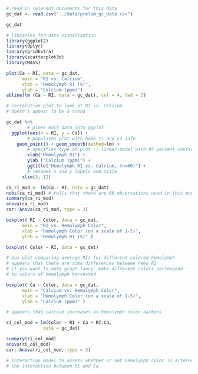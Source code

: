 ```r

# read in relevant documents for this data
gc_dat <- read.csv("../data/prelim_gc_data.csv")

gc_dat

# libraries for data visualization
library(ggplot2)
library(dplyr)
library(gridExtra)
library(scatterplot3d)
library(MASS)
```

```r

plot(Ca ~ RI, data = gc_dat, 
      main = "RI vs. Calcium",
      xlab = "Hemolymph RI (%)",
      ylab = "Calcium (ppm)")
abline(lm (Ca ~ RI, data = gc_dat), col = 4, lwd = 3)

# correlation plot to look at RI vs. Calcium
# doesn't appear to be a trend

```

```r

gc_dat %>% 
        # pipes molt data into ggplot
  ggplot(aes(x = RI, y = Ca)) + 
        # populates plot with hemo ri and ca info
    geom_point() + geom_smooth(method=lm) + 
        # specifies type of plot -- linear model with 95 percent confidence
        xlab("Hemolymph RI") + 
        ylab ("Calcium (ppm)") +
        ggtitle("Hemolymph RI vs. Calcium, (n=66)") +
        # renames x and y labels and title
      xlim(3, 12)

```

```r

ca_ri_mod <- lm(Ca ~ RI, data = gc_dat)
nobs(ca_ri_mod) # tells that there are 66 observations used in this model
summary(ca_ri_mod)
anova(ca_ri_mod)
car::Anova(ca_ri_mod, type = 3)

```

```r

boxplot( RI ~ Color, data = gc_dat, 
      main = "RI vs. Hemolymph Color",
      xlab = "Hemolymph Color (on a scale of 1-5)",
      ylab = "Hemolymph RI (%)" )

boxplot( Color ~ RI, data = gc_dat)

# box plot comparing average RIs for different colored hemolymph
# appears that there are some differences between hemo RI 
# if you want to make graph fancy: make different colors correspond 
# to colors of hemolymph harvested
```

```r

boxplot( Ca ~ Color, data = gc_dat, 
      main = "Calcium vs. Hemolymph Color",
      xlab = "Hemolymph Color (on a scale of 1-5)",
      ylab = "Calcium (ppm)" )

# appears that calcium increases as hemolymph color darkens
```

```r

ri_col_mod = lm(Color ~ RI + Ca + RI:Ca,
              data = gc_dat)

summary(ri_col_mod)
anova(ri_col_mod)
car::Anova(ri_col_mod, type = 3)

# interaction model to assess whether or not hemolymph color is altered by
# the interaction between RI and Ca
```